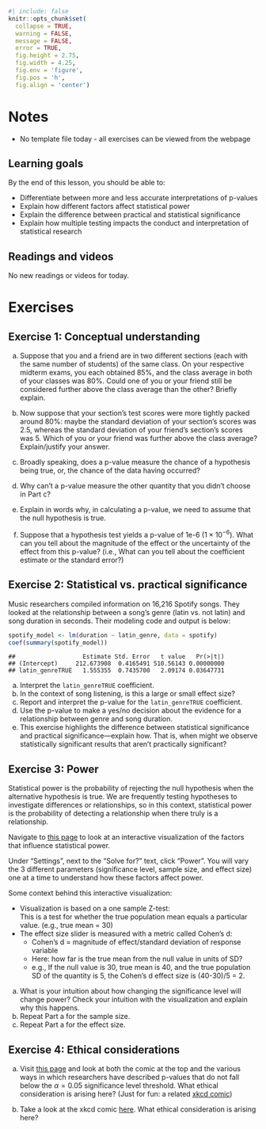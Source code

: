 ```r
#| include: false
knitr::opts_chunk$set(
  collapse = TRUE, 
  warning = FALSE,
  message = FALSE,
  error = TRUE,
  fig.height = 2.75, 
  fig.width = 4.25,
  fig.env = 'figure',
  fig.pos = 'h',
  fig.align = 'center')
```


# Notes

- No template file today - all exercises can be viewed from the webpage

## Learning goals

By the end of this lesson, you should be able to:

- Differentiate between more and less accurate interpretations of p-values
- Explain how different factors affect statistical power
- Explain the difference between practical and statistical significance
- Explain how multiple testing impacts the conduct and interpretation of statistical research

## Readings and videos

No new readings or videos for today.




# Exercises

## Exercise 1: Conceptual understanding

a. Suppose that you and a friend are in two different sections (each with the same number of students) of the same class. On your respective midterm exams, you each obtained 85%, and the class average in both of your classes was 80%. Could one of you or your friend still be considered further above the class average than the other? Briefly explain.

b. Now suppose that your section's test scores were more tightly packed around 80%: maybe the standard deviation of your section's scores was 2.5, whereas the standard deviation of your friend's section's scores was 5. Which of you or your friend was further above the class average? Explain/justify your answer.

c. Broadly speaking, does a p-value measure the chance of a hypothesis being true, or, the chance of the data having occurred?

d. Why can't a p-value measure the other quantity that you didn't choose in Part c?

e. Explain in words why, in calculating a p-value, we need to assume that the null hypothesis is true.

f. Suppose that a hypothesis test yields a p-value of 1e-6 ($1\times 10^{-6}$). What can you tell about the magnitude of the effect or the uncertainty of the effect from this p-value? (i.e., What can you tell about the coefficient estimate or the standard error?)



## Exercise 2: Statistical vs. practical significance

Music researchers compiled information on 16,216 Spotify songs. They looked at the relationship between a song's genre (latin vs. not latin) and song duration in seconds. Their modeling code and output is below:

```r
spotify_model <- lm(duration ~ latin_genre, data = spotify)
coef(summary(spotify_model))
```

```
##                   Estimate Std. Error   t value   Pr(>|t|)
## (Intercept)     212.673908  0.4165491 510.56143 0.00000000
## latin_genreTRUE   1.555355  0.7435700   2.09174 0.03647731
```

a. Interpret the `latin_genreTRUE` coefficient.
b. In the context of song listening, is this a large or small effect size?
c. Report and interpret the p-value for the `latin_genreTRUE` coefficient.
d. Use the p-value to make a yes/no decision about the evidence for a relationship between genre and song duration.
e. This exercise highlights the difference between statistical significance and practical significance---explain how. That is, when might we observe statistically significant results that aren't practically significant?



## Exercise 3: Power

Statistical power is the probability of rejecting the null hypothesis when the alternative hypothesis is true. We are frequently testing hypotheses to investigate differences or relationships, so in this context, statistical power is the probability of detecting a relationship when there truly is a relationship.

Navigate to [this page](https://rpsychologist.com/d3/nhst/) to look at an interactive visualization of the factors that influence statistical power.

Under "Settings", next to the "Solve for?" text, click "Power". You will vary the 3 different parameters (significance level, sample size, and effect size) one at a time to understand how these factors affect power.

Some context behind this interactive visualization:

- Visualization is based on a one sample Z-test:    
    This is a test for whether the true population mean equals a particular value. (e.g., true mean = 30)
- The effect size slider is measured with a metric called Cohen's d:
    - Cohen's d = magnitude of effect/standard deviation of response variable
    - Here: how far is the true mean from the null value in units of SD?
    - e.g., If the null value is 30, true mean is 40, and the true population SD of the quantity is 5, the Cohen’s d effect size is (40-30)/5 = 2.

a. What is your intuition about how changing the significance level will change power? Check your intuition with the visualization and explain why this happens.
b. Repeat Part a for the sample size.
c. Repeat Part a for the effect size.



## Exercise 4: Ethical considerations

a. Visit [this page](https://mchankins.wordpress.com/2013/04/21/still-not-significant-2/) and look at both the comic at the top and the various ways in which researchers have described p-values that do not fall below the $\alpha = 0.05$ significance level threshold. What ethical consideration is arising here? (Just for fun: a related [xkcd comic](https://xkcd.com/1478/))

b. Take a look at the xkcd comic [here](https://xkcd.com/882/). What ethical consideration is arising here?




